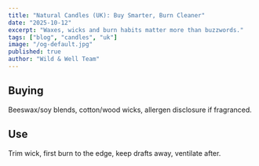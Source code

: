 ```yaml
---
title: "Natural Candles (UK): Buy Smarter, Burn Cleaner"
date: "2025-10-12"
excerpt: "Waxes, wicks and burn habits matter more than buzzwords."
tags: ["blog", "candles", "uk"]
image: "/og-default.jpg"
published: true
author: "Wild & Well Team"
---
```


## Buying
Beeswax/soy blends, cotton/wood wicks, allergen disclosure if fragranced.

## Use
Trim wick, first burn to the edge, keep drafts away, ventilate after.
